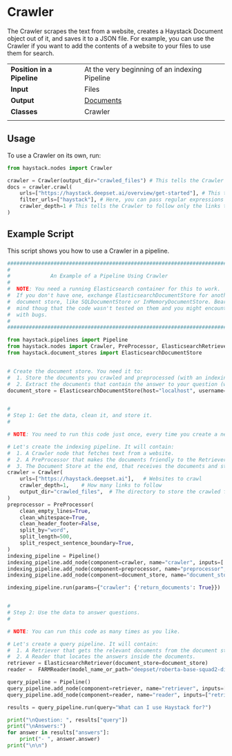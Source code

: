 
# Crawler

The Crawler scrapes the text from a website, creates a Haystack Document object out of it, and saves it to a JSON file. 
For example, you can use the Crawler if you want to add the contents of a website to your files to use them for search.

|||
|-------------|-----------------------------------------------------------------------------------------------------------------------------------------------------------------------------|
|__Position in a Pipeline__| At the very beginning of an indexing Pipeline |
|__Input__       | Files                                                                                                                                                                  |
|__Output__      | [Documents](/components/documents-answers-labels#document)                                                                                                             |
|__Classes__     | Crawler                                                                                                          |
|||

## Usage

To use a Crawler on its own, run:
```python
from haystack.nodes import Crawler

crawler = Crawler(output_dir="crawled_files") # This tells the Crawler where to store the crawled files
docs = crawler.crawl(
    urls=["https://haystack.deepset.ai/overview/get-started"], # This tells the Crawler which URLs to crawl
    filter_urls=["haystack"], # Here, you can pass regular expressions that the crawled URLs must comply with
    crawler_depth=1 # This tells the Crawler to follow only the links that it finds on the initial URLs
)
```

## Example Script

This script shows you how to use a Crawler in a pipeline.

```python
################################################################################
#                                                                              #
#             An Example of a Pipeline Using Crawler                           #
#                                                                              #
#  NOTE: You need a running Elasticsearch container for this to work.          #
#  If you don't have one, exchange ElasticsearchDocumentStore for another      #
#  document store, like SQLDocumentStore or InMemoryDocumentStore. Bear in     #
#  mind thoug that the code wasn't tested on them and you might encounter      #
#  with bugs.                                                                  #
#                                                                              #
################################################################################

from haystack.pipelines import Pipeline
from haystack.nodes import Crawler, PreProcessor, ElasticsearchRetriever, FARMReader
from haystack.document_stores import ElasticsearchDocumentStore


# Create the document store. You need it to:
#  1. Store the documents you crawled and preprocessed (with an indexing pipeline).
#  2. Extract the documents that contain the answer to your question (with a query pipeline).
document_store = ElasticsearchDocumentStore(host="localhost", username="", password="", index="document")


#
# Step 1: Get the data, clean it, and store it.
#

# NOTE: You need to run this code just once, every time you create a new Elasticsearch container. Comment it out afterwards.

# Let's create the indexing pipeline. It will contain:
#  1. A Crawler node that fetches text from a website.
#  2. A PreProcessor that makes the documents friendly to the Retriever.
#  3. The Document Store at the end, that receives the documents and stores them.
crawler = Crawler(
    urls=["https://haystack.deepset.ai"],   # Websites to crawl
    crawler_depth=1,    # How many links to follow
    output_dir="crawled_files",  # The directory to store the crawled files, not very important, we don't use the files in this example
)
preprocessor = PreProcessor(
    clean_empty_lines=True,
    clean_whitespace=True,
    clean_header_footer=False,
    split_by="word",
    split_length=500,
    split_respect_sentence_boundary=True,
)
indexing_pipeline = Pipeline()
indexing_pipeline.add_node(component=crawler, name="crawler", inputs=['File'])
indexing_pipeline.add_node(component=preprocessor, name="preprocessor", inputs=['crawler'])
indexing_pipeline.add_node(component=document_store, name="document_store", inputs=['preprocessor'])

indexing_pipeline.run(params={"crawler": {'return_documents': True}})


#
# Step 2: Use the data to answer questions.
#

# NOTE: You can run this code as many times as you like.

# Let's create a query pipeline. It will contain:
#  1. A Retriever that gets the relevant documents from the document store.
#  2. A Reader that locates the answers inside the documents.
retriever = ElasticsearchRetriever(document_store=document_store)
reader =  FARMReader(model_name_or_path="deepset/roberta-base-squad2-distilled")

query_pipeline = Pipeline()
query_pipeline.add_node(component=retriever, name="retriever", inputs=["Query"])
query_pipeline.add_node(component=reader, name="reader", inputs=["retriever"])

results = query_pipeline.run(query="What can I use Haystack for?")

print("\nQuestion: ", results["query"])
print("\nAnswers:")
for answer in results["answers"]:
    print("- ", answer.answer)
print("\n\n")
```

<div style={{ marginBottom: "3rem" }} />

